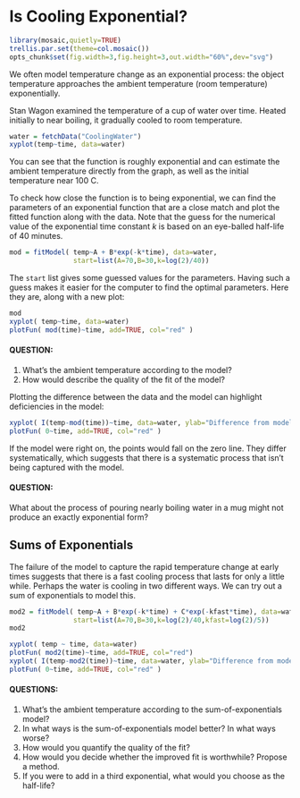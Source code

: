 Is Cooling Exponential?
========================================================
```r
library(mosaic,quietly=TRUE)
trellis.par.set(theme=col.mosaic())
opts_chunk$set(fig.width=3,fig.height=3,out.width="60%",dev="svg")
```

<script src="https://ajax.googleapis.com/ajax/libs/jquery/1.7.1/jquery.min.js"></script>
<script src="../../javascripts/main.js"></script>

We often model temperature change as an exponential process: the object temperature approaches the ambient temperature (room temperature) exponentially.  

Stan Wagon examined the temperature of a cup of water over time.  Heated initially to near boiling, it gradually cooled to room temperature.

```r
water = fetchData("CoolingWater")
xyplot(temp~time, data=water)
```

You can see that the function is roughly exponential and can estimate the ambient temperature directly from the graph, as well as the initial temperature near 100 C.

To check how close the function is to being exponential, we can find the parameters of an exponential function that are a close match and plot the fitted function along with the data.  Note that the guess for the numerical value of the exponential time constant $k$ is based on an eye-balled half-life of 40 minutes.
```r
mod = fitModel( temp~A + B*exp(-k*time), data=water,
                start=list(A=70,B=30,k=log(2)/40))
```
The ```start``` list gives some guessed values for the parameters.  Having such a guess makes it easier for the computer to find the optimal parameters.  Here they are, along with a new plot:
```r
mod
xyplot( temp~time, data=water)
plotFun( mod(time)~time, add=TRUE, col="red" )
```
#### QUESTION:
1. What's the ambient temperature according to the model?
2. How would describe the quality of the fit of the model?

Plotting the difference between the data and the model can highlight deficiencies in the model:
```r
xyplot( I(temp-mod(time))~time, data=water, ylab="Difference from model")
plotFun( 0~time, add=TRUE, col="red" )
```
If the model were right on, the points would fall on the zero line.  They differ systematically, which suggests that there is a systematic process that isn't being captured with the model.

#### QUESTION:
What about the process of pouring nearly boiling water in a mug might not produce an exactly exponential form?

## Sums of Exponentials

The failure of the model to capture the rapid temperature change at early times suggests that there is a fast cooling process that lasts for only a little while.  Perhaps the water is cooling in two different ways.  We can try out a sum of exponentials to model this.

```r
mod2 = fitModel( temp~A + B*exp(-k*time) + C*exp(-kfast*time), data=water,
                start=list(A=70,B=30,k=log(2)/40,kfast=log(2)/5))
mod2
```

```r
xyplot( temp ~ time, data=water)
plotFun( mod2(time)~time, add=TRUE, col="red")
xyplot( I(temp-mod2(time))~time, data=water, ylab="Difference from model")
plotFun( 0~time, add=TRUE, col="red" )
```

#### QUESTIONS:
1. What's the ambient temperature according to the sum-of-exponentials model?
1. In what ways is the sum-of-exponentials model better?  In what ways worse?
2. How would you quantify the quality of the fit?
3. How would you decide whether the improved fit is worthwhile?  Propose a method.
4. If you were to add in a third exponential, what would you choose as the half-life?